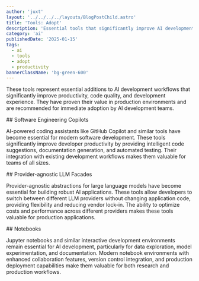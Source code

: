 ```yaml
---
author: 'juxt'
layout: '../../../../layouts/BlogPostChild.astro'
title: 'Tools: Adopt'
description: 'Essential tools that significantly improve AI development workflows and are recommended for immediate adoption'
category: 'ai'
publishedDate: '2025-01-15'
tags:
  - ai
  - tools
  - adopt
  - productivity
bannerClassName: 'bg-green-600'
---
```


These tools represent essential additions to AI development workflows that significantly improve productivity, code quality, and development experience. They have proven their value in production environments and are recommended for immediate adoption by AI development teams.

<div
  data-radar='true'
  data-meta='{"label":"Software Engineering Copilots", "moved": "up"}'
/>
## Software Engineering Copilots

AI-powered coding assistants like GitHub Copilot and similar tools have become essential for modern software development. These tools significantly improve developer productivity by providing intelligent code suggestions, documentation generation, and automated testing. Their integration with existing development workflows makes them valuable for teams of all sizes.

<div
  data-radar='true'
  data-meta='{"label":"Provider-agnostic LLM Facades", "moved": "down"}'
/>
## Provider-agnostic LLM Facades

Provider-agnostic abstractions for large language models have become essential for building robust AI applications. These tools allow developers to switch between different LLM providers without changing application code, providing flexibility and reducing vendor lock-in. The ability to optimize costs and performance across different providers makes these tools valuable for production applications.

<div data-radar='true' data-meta='{"label":"Notebooks", "moved": "new"}' />
## Notebooks

Jupyter notebooks and similar interactive development environments remain essential for AI development, particularly for data exploration, model experimentation, and documentation. Modern notebook environments with enhanced collaboration features, version control integration, and production deployment capabilities make them valuable for both research and production workflows.
